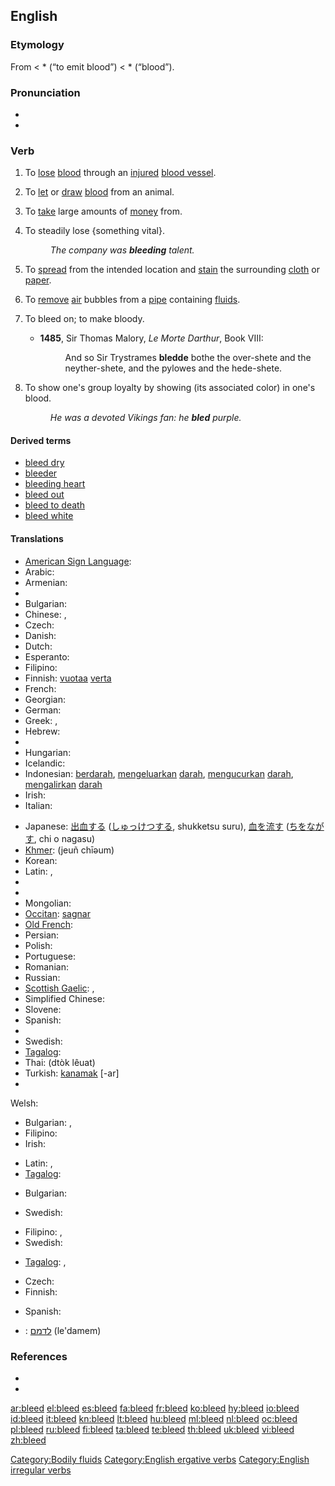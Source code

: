 ==English==

===Etymology===
From {{etyl|ang}} {{term|bledan|lang=ang}}
< *{{proto|Germanic|blothjan}} (“to emit blood”) < *{{proto|Germanic|blotham}} (“blood”).

===Pronunciation===
* {{IPA|/'bliːd/}}
* {{rhymes|iːd}}

===Verb===
{{en-verb|bleeds|bleeding|bled}}

# {{intransitive|of an animal}} To [[lose]] [[blood]] through an [[injured]] [[blood vessel]].
# {{transitive}} To [[let]] or [[draw]] [[blood]] from an animal.
# {{transitive}} To [[take]] large amounts of [[money]] from.
# {{transitive}} To steadily lose {something vital}.
#: ''The company was '''bleeding''' talent.''
# {{intransitive|of an ink or dye}} To [[spread]] from the intended location and [[stain]] the surrounding [[cloth]] or [[paper]].
# {{transitive}} To [[remove]] [[air]] bubbles from a [[pipe]] containing [[fluid]]s.
# {{obsolete|transitive}} To bleed on; to make bloody.
#* '''1485''', Sir Thomas Malory, ''Le Morte Darthur'', Book VIII:
#*: And so Sir Trystrames '''bledde''' bothe the over-shete and the neyther-shete, and the pylowes and the hede-shete.
# {{intransitive|copulative}} To show one's group loyalty by showing (its associated color) in one's blood.
#: ''He was a devoted Vikings fan: he '''bled''' purple.''

====Derived terms====
* [[bleed dry]]
* [[bleeder]]
* [[bleeding heart]]
* [[bleed out]]
* [[bleed to death]]
* [[bleed white]]

====Translations====
{{rfc-tsort|unknown line format: Welsh:  t cy gwaedu }}
{{trans-top|lose blood}}
* [[American Sign Language]]: {{tø|ase|4@Nose-PalmBackFingerAcross Wiggle 4@NearNeck-PalmBackFingerAcross|xs=American Sign Language}}
* Arabic: {{t|ar|نزف|tr=nazafa}}
* Armenian: {{t-|hy|արյունահոսել|tr=aryunahosel}}
* {{trreq|Basque}}
* Bulgarian: {{t|bg|тече кръв}}
* Chinese: {{t-|cmn|流血|tr=liúxuè|sc=Hani}}, {{t|cmn|放血|tr=fàngxuè|sc=Hani}}
* Czech: {{t-|cs|krvácet}}
* Danish: {{t-|da|bløde}}
* Dutch: {{t+|nl|bloeden}}
* Esperanto: {{t-|eo|sangi|xs=Esperanto}}
* Filipino: {{tø|fil|pagdugo}}
* Finnish: [[vuotaa]] [[veri|verta]]
* French: {{t+|fr|saigner}}
* Georgian: {{t|ka|სისხლის დენა|tr=sisxlis dena|sc=Geor|xs=Georgian}}
* German: {{t+|de|bluten}}
* Greek: {{t|el|αιμορραγώ||tr=aimorragó}}, {{t+|el|ματώνω||tr=matóno}}
* Hebrew: {{t-|he|דימם|alt=דִּימֵּם|tr=dimem}}
* {{trreq|Hindi}}
* Hungarian: {{t+|hu|vérzik}}
* Icelandic: {{qualifier|impersonal}} {{t-|is|blæða}}
* Indonesian: [[darah|berdarah]], [[keluar|mengeluarkan]] [[darah]], [[kucur|mengucurkan]] [[darah]], [[alir|mengalirkan]] [[darah]]
* Irish: {{t|ga|cuir fuil|xs=Irish}}
* Italian: {{t-|it|sanguinare}}
{{trans-mid}}
* Japanese: [[出血]]する ([[しゅっけつ]]する, shukketsu suru), [[血]]を[[流す]] ([[ち]]を[[ながす]], chi o nagasu)
* [[Khmer]]: {{Khmr|[[ចេញឈាម]]}} (jeuñ chīəum)
* Korean: {{t|ko|피를 흘리다|sc=Hang}}
* Latin: {{t|la|sanguinem mitto|alt=sanguinem mittō}},  {{t-|la|sanguino|alt=sanguinō}}
* {{trreq|Latvian}}
* {{trreq|Lithuanian}}
* Mongolian: {{t|mn|хуудас дүүрэн зураг|tr=huudas düüren zurag|sc=Cyrl|xs=Mongolian}}
* [[Occitan]]: [[sagnar]]
* [[Old French]]: {{tø|fro|saingnier}}
* Persian: {{t|fa|حجامت کردن|xs=Persian}}
* Polish: {{t-|pl|krwawić}}
* Portuguese: {{t+|pt|sangrar}}
* Romanian: {{t+|ro|sângera}}
* Russian: {{t|ru|кровоточить|tr=krovotočít’}}
* [[Scottish Gaelic]]: {{t-|gd|leig fuil|xs=Scottish Gaelic}},  {{qualifier|nose}} {{t|gd|leum}}
* Simplified Chinese: {{tø|zh-cn|出血}}
* Slovene: {{t+|sl|krvaveti}}
* Spanish: {{t-|es|sangrar}}
* {{trreq|Swahili}}
* Swedish: {{t+|sv|blöda}}
* [[Tagalog]]: {{t|tl|pagdugo|xs=Tagalog}}
* Thai: {{Thai|[[ตกเลือด]]}} (dtòk lêuat)
* Turkish: [[kanamak]] [-ar]
* {{trreq|Vietnamese}}
Welsh: {{t|cy|gwaedu}}
{{trans-bottom}}

{{trans-top|draw blood}}
* Bulgarian: {{t|bg|проливам кръв}},  {{t|bg|пускам кръв}}
* Filipino: {{tø|fil|duguan}}
* Irish: {{t|ga|fuiligh|xs=Irish}}
{{trans-mid}}
* Latin: {{t|la|depleo|alt=dēpleō}},  {{t|la|phlebotomo|alt=phlebotomō}}
* [[Tagalog]]: {{t|tl|duguan|xs=Tagalog}}
{{trans-bottom}}

{{trans-top|take money from}}
* Bulgarian: {{t|bg|обирам}}
{{trans-mid}}
{{trans-bottom}}

{{trans-top|steadily lose}}
* Swedish: {{t+|sv|blöda}}
{{trans-mid}}
{{trans-bottom}}

{{trans-top|spread and stain}}
* Filipino: {{tø|fil|pagkalat}},  {{tø|fil|pagtae}}
* Swedish: {{t+|sv|blöda}}
{{trans-mid}}
* [[Tagalog]]: {{t|tl|pagkalat|xs=Tagalog}},  {{t|tl|pagtae|xs=Tagalog}}
{{trans-bottom}}

{{trans-top|remove air bubbles}}
* Czech: {{t-|cs|odvzdušnit}}
* Finnish: {{t-|fi|ilmata}}
{{trans-mid}}
* Spanish: {{t-|es|purgar}}
{{trans-bottom}}

{{checktrans-top}}
* {{ttbc|Hebrew}}: [[לדמם]] (le'damem)
{{checktrans-bottom}}

===References===
* {{R:Century 1911}}
* {{R:Webster 1913}}

[[Category:Bodily fluids]]
[[Category:English ergative verbs]]
[[Category:English irregular verbs]]

[[ar:bleed]]
[[el:bleed]]
[[es:bleed]]
[[fa:bleed]]
[[fr:bleed]]
[[ko:bleed]]
[[hy:bleed]]
[[io:bleed]]
[[id:bleed]]
[[it:bleed]]
[[kn:bleed]]
[[lt:bleed]]
[[hu:bleed]]
[[ml:bleed]]
[[nl:bleed]]
[[oc:bleed]]
[[pl:bleed]]
[[ru:bleed]]
[[fi:bleed]]
[[ta:bleed]]
[[te:bleed]]
[[th:bleed]]
[[uk:bleed]]
[[vi:bleed]]
[[zh:bleed]]